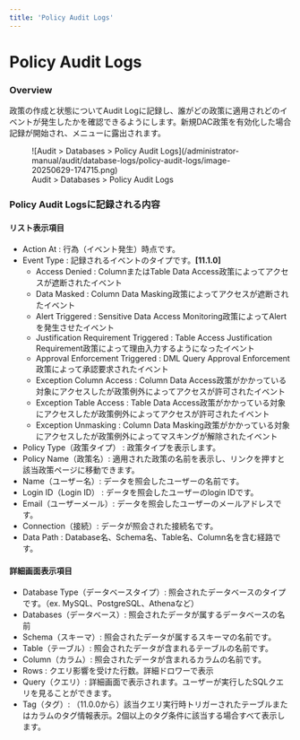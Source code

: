```yaml
---
title: 'Policy Audit Logs'
---
```


# Policy Audit Logs

### Overview

政策の作成と状態についてAudit Logに記録し、誰がどの政策に適用されどのイベントが発生したかを確認できるようにします。新規DAC政策を有効化した場合記録が開始され、メニューに露出されます。

<figure data-layout="center" data-align="center">
![Audit &gt; Databases &gt; Policy Audit Logs](/administrator-manual/audit/database-logs/policy-audit-logs/image-20250629-174715.png)
<figcaption>
Audit &gt; Databases &gt; Policy Audit Logs
</figcaption>
</figure>

### Policy Audit Logsに記録される内容

#### リスト表示項目

* Action At : 行為（イベント発生）時点です。
* Event Type : 記録されるイベントのタイプです。**[11.1.0]**
    * Access Denied : ColumnまたはTable Data Access政策によってアクセスが遮断されたイベント
    * Data Masked : Column Data Masking政策によってアクセスが遮断されたイベント
    * Alert Triggered : Sensitive Data Access Monitoring政策によってAlertを発生させたイベント
    * Justification Requirement Triggered : Table Access Justification Requirement政策によって理由入力するようになったイベント
    * Approval Enforcement Triggered : DML Query Approval Enforcement政策によって承認要求されたイベント
    * Exception Column Access : Column Data Access政策がかかっている対象にアクセスしたが政策例外によってアクセスが許可されたイベント
    * Exception Table Access : Table Data Access政策がかかっている対象にアクセスしたが政策例外によってアクセスが許可されたイベント
    * Exception Unmasking : Column Data Masking政策がかかっている対象にアクセスしたが政策例外によってマスキングが解除されたイベント
* Policy Type（政策タイプ） : 政策タイプを表示します。
* Policy Name（政策名）: 適用された政策の名前を表示し、リンクを押すと該当政策ページに移動できます。
* Name（ユーザー名）: データを照会したユーザーの名前です。
* Login ID（Login ID） : データを照会したユーザーのlogin IDです。
* Email（ユーザーメール）: データを照会したユーザーのメールアドレスです。
* Connection（接続）: データが照会された接続名です。
* Data Path : Database名、Schema名、Table名、Column名を含む経路です。

#### 詳細画面表示項目

* Database Type（データベースタイプ）: 照会されたデータベースのタイプです。（ex. MySQL、PostgreSQL、Athenaなど）
* Databases（データベース）: 照会されたデータが属するデータベースの名前
* Schema（スキーマ）: 照会されたデータが属するスキーマの名前です。
* Table（テーブル）: 照会されたデータが含まれるテーブルの名前です。
* Column（カラム）: 照会されたデータが含まれるカラムの名前です。
* Rows : クエリ影響を受けた行数。詳細ドロワーで表示
* Query（クエリ）: 詳細画面で表示されます。ユーザーが実行したSQLクエリを見ることができます。
* Tag（タグ）: （11.0.0から）該当クエリ実行時トリガーされたテーブルまたはカラムのタグ情報表示。2個以上のタグ条件に該当する場合すべて表示します。
